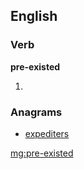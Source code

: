 ==English==

===Verb===
'''pre-existed'''

# {{past of|pre-exist}}

===Anagrams===
* [[expediters#English|expediters]]

[[mg:pre-existed]]
